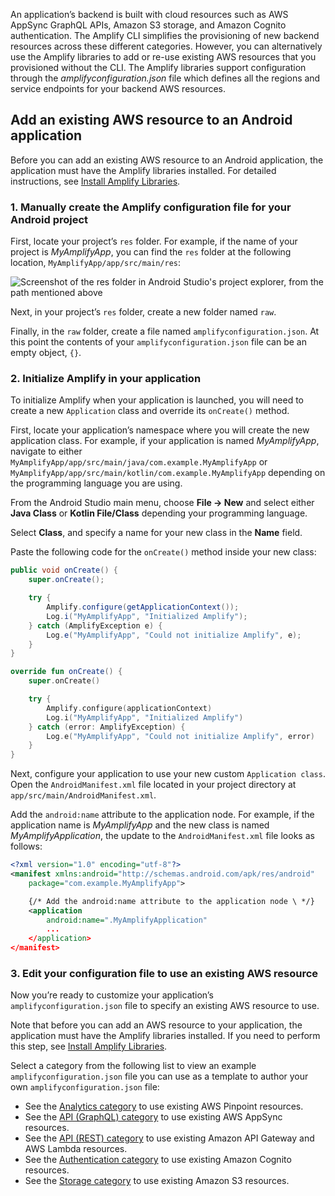 An application’s backend is built with cloud resources such as AWS AppSync GraphQL APIs, Amazon S3 storage, and Amazon Cognito authentication. The Amplify CLI simplifies the provisioning of new backend resources across these different categories. However, you can alternatively use the Amplify libraries to add or re-use existing AWS resources that you provisioned without the CLI. The Amplify libraries support configuration through the _amplifyconfiguration.json_ file which defines all the regions and service endpoints for your backend AWS resources.

## Add an existing AWS resource to an Android application

Before you can add an existing AWS resource to an Android application, the application must have the Amplify libraries installed. For detailed instructions, see [Install Amplify Libraries](/lib-v1/project-setup/create-application#n2-install-amplify-libraries).

### 1. Manually create the Amplify configuration file for your Android project

First, locate your project’s `res` folder. For example, if the name of your project is _MyAmplifyApp_, you can find the `res` folder at the following location, `MyAmplifyApp/app/src/main/res`:

![Screenshot of the res folder in Android Studio's project explorer, from the path mentioned above](/images/project-setup/2_useExistingResources.png)

Next, in your project’s `res` folder, create a new folder named `raw`.

Finally, in the `raw` folder, create a file named `amplifyconfiguration.json`. At this point the contents of your `amplifyconfiguration.json` file can be an empty object, `{}`.

### 2. Initialize Amplify in your application

To initialize Amplify when your application is launched, you will need to create a new `Application` class and override its `onCreate()` method.

First, locate your application’s namespace where you will create the new application class. For example, if your application is named _MyAmplifyApp_, navigate to either `MyAmplifyApp/app/src/main/java/com.example.MyAmplifyApp` or `MyAmplifyApp/app/src/main/kotlin/com.example.MyAmplifyApp` depending on the programming language you are using.

From the Android Studio main menu, choose **File -> New** and select either **Java Class** or **Kotlin File/Class** depending your programming language.

Select **Class**, and specify a name for your new class in the **Name** field.

Paste the following code for the `onCreate()` method inside your new class:

<BlockSwitcher>

<Block name="Java">

```java
public void onCreate() {
    super.onCreate();

    try {
        Amplify.configure(getApplicationContext());
        Log.i("MyAmplifyApp", "Initialized Amplify");
    } catch (AmplifyException e) {
        Log.e("MyAmplifyApp", "Could not initialize Amplify", e);
    }
}
```

</Block>

<Block name="Kotlin">

```kotlin
override fun onCreate() {
    super.onCreate()

    try {
        Amplify.configure(applicationContext)
        Log.i("MyAmplifyApp", "Initialized Amplify")
    } catch (error: AmplifyException) {
        Log.e("MyAmplifyApp", "Could not initialize Amplify", error)
    }
}
```

</Block>

</BlockSwitcher>

Next, configure your application to use your new custom `Application class`. Open the `AndroidManifest.xml` file located in your project directory at `app/src/main/AndroidManifest.xml`.

Add the `android:name` attribute to the application node. For example, if the application name is _MyAmplifyApp_ and the new class is named _MyAmplifyApplication_, the update to the `AndroidManifest.xml` file looks as follows:

```xml
<?xml version="1.0" encoding="utf-8"?>
<manifest xmlns:android="http://schemas.android.com/apk/res/android"
    package="com.example.MyAmplifyApp">

    {/* Add the android:name attribute to the application node \ */}
    <application
        android:name=".MyAmplifyApplication"
        ...
    </application>
</manifest>
```

### 3. Edit your configuration file to use an existing AWS resource

Now you’re ready to customize your application’s `amplifyconfiguration.json` file to specify an existing AWS resource to use.

Note that before you can add an AWS resource to your application, the application must have the Amplify libraries installed. If you need to perform this step, see [Install Amplify Libraries](/lib-v1/project-setup/create-application#n2-install-amplify-libraries).

Select a category from the following list to view an example `amplifyconfiguration.json` file you can use as a template to author your own `amplifyconfiguration.json` file:

- See the [Analytics category](/lib-v1/analytics/existing-resources) to use existing AWS Pinpoint resources.
- See the [API (GraphQL) category](/lib-v1/graphqlapi/existing-resources) to use existing AWS AppSync resources.
- See the [API (REST) category](/lib-v1/restapi/existing-resources) to use existing Amazon API Gateway and AWS Lambda resources.
- See the [Authentication category](/lib-v1/auth/getting-started/q/platform/android/#prerequisites) to use existing Amazon Cognito resources.
- See the [Storage category](/lib-v1/storage/existing-resources) to use existing Amazon S3 resources.
